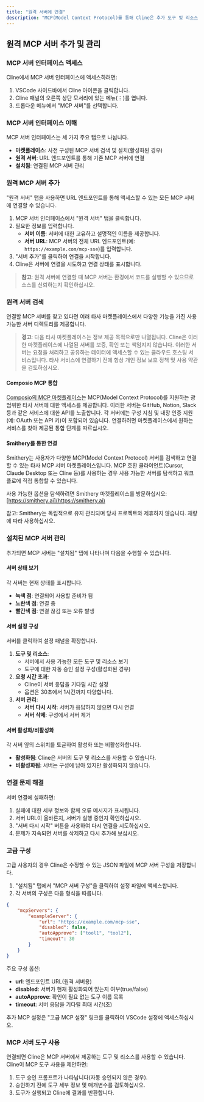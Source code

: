 ```yaml
---
title: "원격 서버에 연결"
description: "MCP(Model Context Protocol)를 통해 Cline은 추가 도구 및 리소스를 제공하는 외부 서버와 통신하여 기능을 확장할 수 있습니다. 이 가이드는 MCP 서버 인터페이스를 통해 원격 MCP 서버를 추가하고 연결하는 방법을 설명합니다."
---
```


## 원격 MCP 서버 추가 및 관리

### MCP 서버 인터페이스 액세스

Cline에서 MCP 서버 인터페이스에 액세스하려면:

1.  VSCode 사이드바에서 Cline 아이콘을 클릭합니다.
2.  Cline 패널의 오른쪽 상단 모서리에 있는 메뉴(⋮)를 엽니다.
3.  드롭다운 메뉴에서 "MCP 서버"를 선택합니다.

### MCP 서버 인터페이스 이해

MCP 서버 인터페이스는 세 가지 주요 탭으로 나뉩니다.

-   **마켓플레이스**: 사전 구성된 MCP 서버 검색 및 설치(활성화된 경우)
-   **원격 서버**: URL 엔드포인트를 통해 기존 MCP 서버에 연결
-   **설치됨**: 연결된 MCP 서버 관리

### 원격 MCP 서버 추가

"원격 서버" 탭을 사용하면 URL 엔드포인트를 통해 액세스할 수 있는 모든 MCP 서버에 연결할 수 있습니다.

1.  MCP 서버 인터페이스에서 "원격 서버" 탭을 클릭합니다.
2.  필요한 정보를 입력합니다.
    -   **서버 이름**: 서버에 대한 고유하고 설명적인 이름을 제공합니다.
    -   **서버 URL**: MCP 서버의 전체 URL 엔드포인트(예: `https://example.com/mcp-sse`)를 입력합니다.
3.  "서버 추가"를 클릭하여 연결을 시작합니다.
4.  Cline은 서버에 연결을 시도하고 연결 상태를 표시합니다.

> **참고**: 원격 서버에 연결할 때 MCP 서버는 환경에서 코드를 실행할 수 있으므로 소스를 신뢰하는지 확인하십시오.

### 원격 서버 검색

연결할 MCP 서버를 찾고 있다면 여러 타사 마켓플레이스에서 다양한 기능을 가진 사용 가능한 서버 디렉토리를 제공합니다.

> **경고**: 다음 타사 마켓플레이스는 정보 제공 목적으로만 나열됩니다. Cline은 이러한 마켓플레이스에 나열된 서버를 보증, 확인 또는 책임지지 않습니다. 이러한 서버는 요청을 처리하고 공유하는 데이터에 액세스할 수 있는 클라우드 호스팅 서비스입니다. 타사 서비스에 연결하기 전에 항상 개인 정보 보호 정책 및 사용 약관을 검토하십시오.

#### Composio MCP 통합

[Composio의 MCP 마켓플레이스](https://mcp.composio.dev/)는 MCP(Model Context Protocol)를 지원하는 광범위한 타사 서버에 대한 액세스를 제공합니다. 이러한 서버는 GitHub, Notion, Slack 등과 같은 서비스에 대한 API를 노출합니다. 각 서버에는 구성 지침 및 내장 인증 지원(예: OAuth 또는 API 키)이 포함되어 있습니다. 연결하려면 마켓플레이스에서 원하는 서비스를 찾아 제공된 통합 단계를 따르십시오.

#### Smithery를 통한 연결

Smithery는 사용자가 다양한 MCP(Model Context Protocol) 서버를 검색하고 연결할 수 있는 타사 MCP 서버 마켓플레이스입니다. MCP 호환 클라이언트(Cursor, Claude Desktop 또는 Cline 등)를 사용하는 경우 사용 가능한 서버를 탐색하고 워크플로에 직접 통합할 수 있습니다.

사용 가능한 옵션을 탐색하려면 Smithery 마켓플레이스를 방문하십시오: [https://smithery.ai](https://smithery.ai)

참고: Smithery는 독립적으로 유지 관리되며 당사 프로젝트와 제휴하지 않습니다. 재량에 따라 사용하십시오.

### 설치된 MCP 서버 관리

추가되면 MCP 서버는 "설치됨" 탭에 나타나며 다음을 수행할 수 있습니다.

#### 서버 상태 보기

각 서버는 현재 상태를 표시합니다.

-   **녹색 점**: 연결되어 사용할 준비가 됨
-   **노란색 점**: 연결 중
-   **빨간색 점**: 연결 끊김 또는 오류 발생

#### 서버 설정 구성

서버를 클릭하여 설정 패널을 확장합니다.

1.  **도구 및 리소스**:
    -   서버에서 사용 가능한 모든 도구 및 리소스 보기
    -   도구에 대한 자동 승인 설정 구성(활성화된 경우)
2.  **요청 시간 초과**:
    -   Cline이 서버 응답을 기다릴 시간 설정
    -   옵션은 30초에서 1시간까지 다양합니다.
3.  **서버 관리**:
    -   **서버 다시 시작**: 서버가 응답하지 않으면 다시 연결
    -   **서버 삭제**: 구성에서 서버 제거

#### 서버 활성화/비활성화

각 서버 옆의 스위치를 토글하여 활성화 또는 비활성화합니다.

-   **활성화됨**: Cline은 서버의 도구 및 리소스를 사용할 수 있습니다.
-   **비활성화됨**: 서버는 구성에 남아 있지만 활성화되지 않습니다.

### 연결 문제 해결

서버 연결에 실패하면:

1.  실패에 대한 세부 정보와 함께 오류 메시지가 표시됩니다.
2.  서버 URL이 올바른지, 서버가 실행 중인지 확인하십시오.
3.  "서버 다시 시작" 버튼을 사용하여 다시 연결을 시도하십시오.
4.  문제가 지속되면 서버를 삭제하고 다시 추가해 보십시오.

### 고급 구성

고급 사용자의 경우 Cline은 수정할 수 있는 JSON 파일에 MCP 서버 구성을 저장합니다.

1.  "설치됨" 탭에서 "MCP 서버 구성"을 클릭하여 설정 파일에 액세스합니다.
2.  각 서버의 구성은 다음 형식을 따릅니다.

```json
{
	"mcpServers": {
		"exampleServer": {
			"url": "https://example.com/mcp-sse",
			"disabled": false,
			"autoApprove": ["tool1", "tool2"],
			"timeout": 30
		}
	}
}
```

주요 구성 옵션:

-   **url**: 엔드포인트 URL(원격 서버용)
-   **disabled**: 서버가 현재 활성화되어 있는지 여부(true/false)
-   **autoApprove**: 확인이 필요 없는 도구 이름 목록
-   **timeout**: 서버 응답을 기다릴 최대 시간(초)

추가 MCP 설정은 "고급 MCP 설정" 링크를 클릭하여 VSCode 설정에 액세스하십시오.

### MCP 서버 도구 사용

연결되면 Cline은 MCP 서버에서 제공하는 도구 및 리소스를 사용할 수 있습니다. Cline이 MCP 도구 사용을 제안하면:

1.  도구 승인 프롬프트가 나타납니다(자동 승인되지 않은 경우).
2.  승인하기 전에 도구 세부 정보 및 매개변수를 검토하십시오.
3.  도구가 실행되고 Cline에 결과를 반환합니다.
